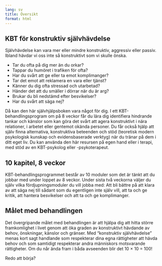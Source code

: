 ```yaml
---
lang: sv
title: Översikt
format: html
---
```


## KBT för konstruktiv självhävdelse

Självhävdelse kan vara mer eller mindre konstruktiv, aggressiv eller passiv. Ibland hävdar vi oss inte så konstruktivt som vi skulle önska.

-   Tar du ofta på dig mer än du orkar?
-   Tappar du humöret i trafiken för ofta?
-   Har du svårt att ge eller ta emot komplimanger?
-   Tar det emot att reklamera en vara eller tjänst?
-   Känner du dig ofta stressad och utarbetad?
-   Händer det att du smäller i dörrar när du är arg?
-   Brukar du bli nedstämd efter besvikelser?
-   Har du svårt att säga nej?

Då kan den här självhjälpsboken vara något för dig. I ett KBT-behandlingsprogram om på 8 veckor får du lära dig identifiera hindrande tankar och känslor som kan göra det svårt att agera konstruktivt i nära relationer, i arbetet eller gentemot okända personer. Du får också hjälp att själv finna alternativa, konstruktiva beteenden och stöd (teoretisk modern psykologisk kunskap och evidensbaserade verktyg) när du tränar på dem i ditt eget liv. Du kan använda den här resursen på egen hand eller i terapi, med stöd av en KBT-psykolog eller -psykoterapeut.

## 10 kapitel, 8 veckor

KBT-behandlingsprogrammet består av 10 moduler som det är tänkt att du jobbar med under loppet av 8 veckor. Under sista två veckorna väljer du själv vilka fördjupningsmoduler du vill jobba med: Att bli bättre på att klara av att säga nej till sådant som du egentligen inte själv vill, att ta och ge kritik, att hantera besvikelser och att ta och ge komplimanger.

## Målet med behandlingen

Det övergripande målet med behandlingen är att hjälpa dig att hitta större framkomlighet i livet genom att öka graden av konstruktivt hävdande av behov, önskningar, känslor och gränser. Med "konstruktiv självhävdelse" menas kort sagt handlande som respekterar dina egna rättigheter att hävda behov och som samtidigt respekterar andra människors motsvarande rättigheter. Om du når ända fram i båda avseenden blir det 10 × 10 = 100!

Redo att börja?
